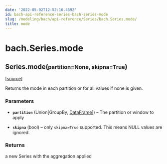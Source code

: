 ```yaml
---
date: '2022-05-02T12:52:16.459Z'
id: bach-api-reference-series-bach-series-mode
slug: /modeling/bach/api-reference/Series/bach.Series.mode/
title: mode
---
```


# bach.Series.mode

<div class="method">

<h2 class="signature-method"><span class="additional-name">Series.</span><span class="name">mode(</span><small class="parameter-list"><span class="parameter" id="partition">partition=None</span>, <span class="parameter" id="skipna">skipna=True</span></small>)</h2>


&#8203;<span class="view-source">[[source]](https://github.com/objectiv/objectiv-analytics/blob/main/bach/bach/series/series.py)</span>

<div class="content">

Returns the mode in each partition or for all values if none is given.


### Parameters

* **`partition`** (Union[GroupBy, [DataFrame](/docs/modeling/bach/api-reference/DataFrame/bach.DataFrame)]) – The partition or window to apply

* **`skipna`** (bool) – only `skipna=True` supported. This means NULL values are ignored.



### Returns

a new Series with the aggregation applied



</div>

</div>
